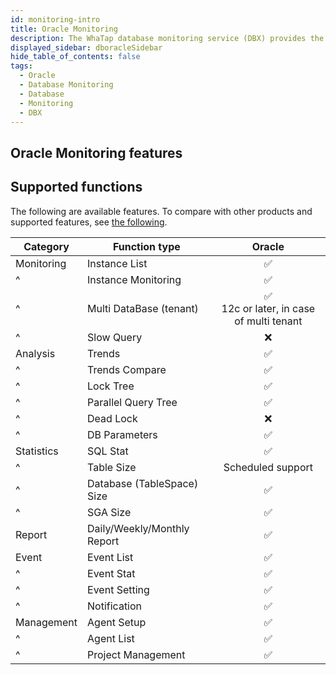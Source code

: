 ```yaml
---
id: monitoring-intro
title: Oracle Monitoring
description: The WhaTap database monitoring service (DBX) provides the performance monitoring service by collecting data based on queries.
displayed_sidebar: dboracleSidebar
hide_table_of_contents: false
tags:
  - Oracle
  - Database Monitoring
  - Database
  - Monitoring
  - DBX
---
```



<Dbintroductiondesc />

## Oracle Monitoring features

<CommonCont />


<Dbspecification />

## Supported functions

The following are available features. To compare with other products and supported features, see [the following](../support-env#compare-db).

| Category   | Function type                                 |                                   Oracle                                  |
| ---------- | --------------------------------------------- | :-----------------------------------------------------------------------: |
| Monitoring | Instance List                                 |                      <span class='emoji-ok'>✅</span>                      |
| ^          | Instance Monitoring                           |                      <span class='emoji-ok'>✅</span>                      |
| ^          | Multi DataBase (tenant)    | <span class='emoji-ok'>✅</span><br/>12c or later, in case of multi tenant |
| ^          | Slow Query                                    |                      <span class='emoji-no'>❌</span>                      |
| Analysis   | Trends                                        |                      <span class='emoji-ok'>✅</span>                      |
| ^          | Trends Compare                                |                      <span class='emoji-ok'>✅</span>                      |
| ^          | Lock Tree                                     |                      <span class='emoji-ok'>✅</span>                      |
| ^          | Parallel Query Tree                           |                      <span class='emoji-ok'>✅</span>                      |
| ^          | Dead Lock                                     |                      <span class='emoji-no'>❌</span>                      |
| ^          | DB Parameters                                 |                      <span class='emoji-ok'>✅</span>                      |
| Statistics | SQL Stat                                      |                      <span class='emoji-ok'>✅</span>                      |
| ^          | Table Size                                    |                             Scheduled support                             |
| ^          | Database (TableSpace) Size |                      <span class='emoji-ok'>✅</span>                      |
| ^          | SGA Size                                      |                      <span class='emoji-ok'>✅</span>                      |
| Report     | Daily/Weekly/Monthly Report                   |                      <span class='emoji-ok'>✅</span>                      |
| Event      | Event List                                    |                      <span class='emoji-ok'>✅</span>                      |
| ^          | Event Stat                                    |                      <span class='emoji-ok'>✅</span>                      |
| ^          | Event Setting                                 |                      <span class='emoji-ok'>✅</span>                      |
| ^          | Notification                                  |                      <span class='emoji-ok'>✅</span>                      |
| Management | Agent Setup                                   |                      <span class='emoji-ok'>✅</span>                      |
| ^          | Agent List                                    |                      <span class='emoji-ok'>✅</span>                      |
| ^          | Project Management                            |                      <span class='emoji-ok'>✅</span>                      |
